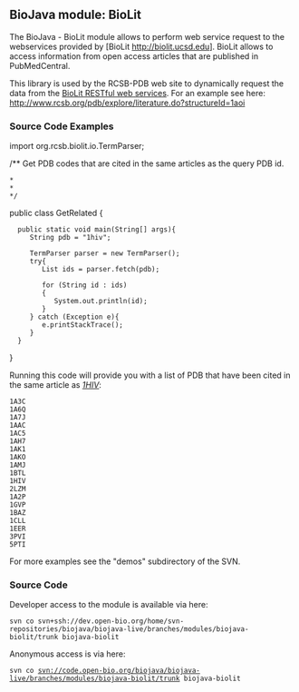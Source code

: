 == BioJava module: BioLit ==

The BioJava - BioLit module allows to perform web service request to the webservices provided by [BioLit http://biolit.ucsd.edu]. BioLit allows to access information from open access articles that are published in PubMedCentral.

This library is used by the RCSB-PDB web site to dynamically request the data from the [http://biolit.ucsd.edu/doc/rest.html BioLit RESTful web services].  For an example see here:
[http://www.rcsb.org/pdb/explore/literature.do?structureId=1aoi http://www.rcsb.org/pdb/explore/literature.do?structureId=1aoi]

=== Source Code Examples ===

<java>

import org.rcsb.biolit.io.TermParser;

/** Get PDB codes that are cited in the same articles as the query PDB id.
 *
 *
 */
public class GetRelated
{

   public static void main(String[] args){
      String pdb = "1hiv";

      TermParser parser = new TermParser();
      try{
         List<String> ids = parser.fetch(pdb);

         for (String id : ids)
         {
            System.out.println(id);
         }
      } catch (Exception e){
         e.printStackTrace();
      }
   }
}
</java>

Running this code will provide you with a list of PDB that have been cited in the same article as <i>[http://www.rcsb.org/pdb/explore/literature.do?structureId=1HIV 1HIV]</i>:
<pre>
1A3C
1A6Q
1A7J
1AAC
1AC5
1AH7
1AK1
1AKO
1AMJ
1BTL
1HIV
2LZM
1A2P
1GVP
1BAZ
1CLL
1EER
3PVI
5PTI
</pre>


For more examples see the "demos" subdirectory of the SVN.

=== Source Code ===

Developer access to the module is available via here:

 svn co svn+ssh://dev.open-bio.org/home/svn-repositories/biojava/biojava-live/branches/modules/biojava-biolit/trunk biojava-biolit

Anonymous access is via here:
 svn co svn://code.open-bio.org/biojava/biojava-live/branches/modules/biojava-biolit/trunk biojava-biolit